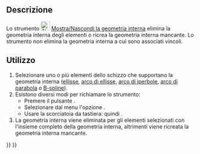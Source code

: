 <languages/>

<div class="mw-translate-fuzzy">
{{Docnav/it
|[[Sketcher_SelectConflictingConstraints/it|Seleziona i vincoli in conflitto]]
|[[Sketcher_SelectOrigin/it|Seleziona l'origine]]
|[[Sketcher_Workbench/it|Sketcher]]
|IconL=Sketcher_SelectConflictingConstraints.svg
|IconR=Sketcher_SelectOrigin.svg‎
|IconC=Workbench_Sketcher.svg
}}
</div>

<div class="mw-translate-fuzzy">
{{GuiCommand/it
|Name=Sketcher RestoreInternalAlignmentGeometry
|Name/it=Mostra/Nascondi la geometria interna
|MenuLocation=Schizzo → Strumenti → Mostra/Nascondi la geometria interna
|Workbenches=[[Sketcher Workbench/it|Sketcher]]
|Shortcut=Ctrl+Shift+E
|SeeAlso=
}}
</div>

<span id="Description"></span>
==Descrizione==

Lo strumento [[Image:Sketcher_RestoreInternalAlignmentGeometry.svg|24px]] [[Sketcher_RestoreInternalAlignmentGeometry/it|Mostra/Nascondi la geometria interna]] elimina la geometria interna degli elementi o ricrea la geometria interna mancante. Lo strumento non elimina la geometria interna a cui sono associati vincoli.

<span id="Usage"></span>
==Utilizzo==

<div class="mw-translate-fuzzy">
# Selezionare uno o più elementi dello schizzo che supportano la geometria interna ([[Sketcher_CreateEllipseByCenter/it|ellisse]], [[Sketcher_CreateArcOfEllipse/it|arco di ellisse]], [[Sketcher_CreateArcOfHyperbola/it|arco di iperbole]], [[Sketcher_CreateArcOfParabola/it|arco di parabola]] o [[Sketcher_CreateBSpline/it|B-spline]]).
# Esistono diversi modi per richiamare lo strumento:
#* Premere il pulsante {{Button|[[Image:Sketcher_RestoreInternalAlignmentGeometry.svg|16px]] [[Sketcher_RestoreInternalAlignmentGeometry/it|Mostra/Nascondi geometria interna]]}}.
#* Selezionare dal menu l'opzione {{MenuCommand|Schizzo → Strumenti → [[Image:Sketcher_RestoreInternalAlignmentGeometry.svg|16px]] Mostra/nascondi geometria interna}}.
#* Usare la scorciatoia da tastiera: {{KEY|Z}} quindi {{KEY|I}}.
# La geometria interna viene eliminata per gli elementi selezionati con l'insieme completo della geometria interna, altrimenti viene ricreata la geometria interna mancante.
</div>


<div class="mw-translate-fuzzy">
{{Docnav/it
|[[Sketcher_SelectConflictingConstraints/it|Seleziona i vincoli in conflitto]]
|[[Sketcher_SelectOrigin/it|Seleziona l'origine]]
|[[Sketcher_Workbench/it|Sketcher]]
|IconL=Sketcher_SelectConflictingConstraints.svg
|IconR=Sketcher_SelectOrigin.svg‎
|IconC=Workbench_Sketcher.svg
}}
</div>

{{Sketcher_Tools_navi{{#translation:}}}}
{{Userdocnavi{{#translation:}}}}